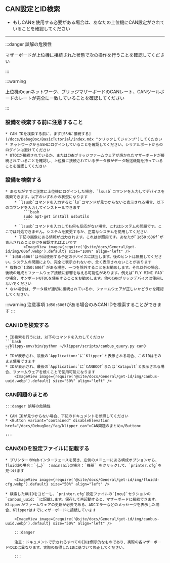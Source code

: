 ## CAN設定とID検索

* もしCANを使用する必要がある場合は、あなたの上位機にCAN設定がされていることを確認してください

----

:::danger 誤解の危険性

マザーボードが上位機に接続された状態で次の操作を行うことを確認してください

:::


:::warning

上位機のcanネットワーク、ブリッジマザーボードのCANレート、CANツールボードのレートが完全に一致していることを確認してください

:::

### 設備を検索する前に注意すること

    * CAN IDを検索する前に、まず[SSHに接続する](/docs/DebugDoc/BasicTutorial/index.mdx "クリックしてジャンプ")してください
    * ネットワークからSSHにログインしていることを確認してください。シリアルポートからのログインは避けてください
    * UTOCが接続されているか、またはCANブリッジファームウェアが焼かれたマザーボードが接続されていることを確認し、上位機に接続されているデータ線がデータ転送機能を持っていることを確認してください

### 設備を検索する

    * あなたがすでに正常に上位機にログインした場合、`lsusb`コマンドを入力してデバイスを検索できます。以下のいずれかの状況になります
        * `lsusb`コマンドを入力すると`ls`コマンドが見つからないと表示される場合、以下のコマンドを入力してインストールできます
            ```bash
            sudo apt-get install usbutils
            ```
        * `lsusb`コマンドを入力しても何も反応がない場合、これはシステムの問題です。ここでは対処できません。システムを変更するか、正常なシステムを使用してください
        * 下記の画像にある情報が出力されます。これは参照用です。あなたが`1d50:606f`が表示されることだけを確認すればよいです
            <ImageView image={require('@site/docs/General/get-id/img/606f.webp').default} size="100%" align="left" />
    * `1d50:606f`は今回使用する予定のデバイスに該当します。後のヒントは無視してください。システムの問題により、完全に表示されないか、全く表示されないことがあります
    * 複数の`1d50:606f`がある場合、一つを除外することをお勧めします。それ以外の場合、後続の焼成とファームウェア接続に影響を与える可能性があります。例えば`FLY MINI PAD`の場合、オンボードUTOCを使用することをお勧めします。他のCANブリッジデバイスは使用しないでください
    * ない場合は、データ線が適切に接続されているか、ファームウェアが正しいかどうかを確認してください。

:::warning 注意事項
`1d50:606f`がある場合のみCAN IDを検索することができます
:::

### CAN IDを検索する

    * ID検索を行うには、以下のコマンドを入力してください
    ```bash
    ~/klippy-env/bin/python ~/klipper/scripts/canbus_query.py can0
    ```
    * IDが表示され、最後の`Application:`に`Klipper`と表示される場合、このIDはそのまま使用できます
    * IDが表示され、最後の`Application:`に`CANBOOT`または`Katapult`と表示される場合、ファームウェアを焼くことで使用可能になります
        <ImageView image={require('@site/docs/General/get-id/img/canbus-uuid.webp').default} size="50%" align="left" />


### CAN問題のまとめ

    :::danger 誤解の危険性

    * CAN IDが見つからない場合、下記のドキュメントを参照してください  
    * <Button variant="contained" disableElevation href="/docs/DebugDoc/faq/klipper_can">CAN問題のまとめ</Button>

    :::

### CANのIDを設定ファイルに記載する

    * プリンターのWebインターフェースを開き、左側のメニューにある構成オプションから、fluiddの場合：`{…}` ；mainsailの場合：`機器` をクリックして、`printer.cfg`を見つけます

        <ImageView image={require('@site/docs/General/get-id/img/fluidd-cfg.webp').default} size="50%" align="left" />

    * 検索したUUIDをコピーし、`printer.cfg`設定ファイルの`[mcu]`セクションの`canbus_uuid: `に記載します。保存して再起動すると、マザーボードに接続できます。Klipperがファームウェアの更新が必要である、ADCエラーなどのメッセージを表示した場合、Klipperはすでにマザーボードに接続しています

        <ImageView image={require('@site/docs/General/get-id/img/canbus-uuid.webp').default} size="50%" align="left" />

        :::danger

        注意：ドキュメントで示されるすべてのIDは例示的なものであり、実際の各マザーボードのIDは異なります。実際の取得したIDに基づいて修正してください。

        :::
